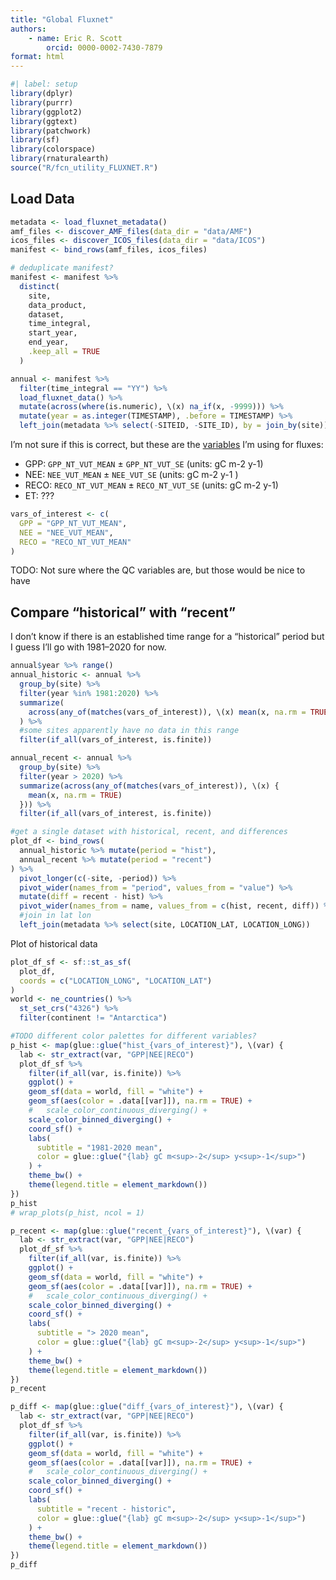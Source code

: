 ```yaml
---
title: "Global Fluxnet"
authors:
    - name: Eric R. Scott
        orcid: 0000-0002-7430-7879
format: html
---
```



```r
#| label: setup
library(dplyr)
library(purrr)
library(ggplot2)
library(ggtext)
library(patchwork)
library(sf)
library(colorspace)
library(rnaturalearth)
source("R/fcn_utility_FLUXNET.R")

```

## Load Data

```r
metadata <- load_fluxnet_metadata()
amf_files <- discover_AMF_files(data_dir = "data/AMF")
icos_files <- discover_ICOS_files(data_dir = "data/ICOS")
manifest <- bind_rows(amf_files, icos_files)

# deduplicate manifest?
manifest <- manifest %>%
  distinct(
    site,
    data_product,
    dataset,
    time_integral,
    start_year,
    end_year,
    .keep_all = TRUE
  )

annual <- manifest %>%
  filter(time_integral == "YY") %>%
  load_fluxnet_data() %>%
  mutate(across(where(is.numeric), \(x) na_if(x, -9999))) %>%
  mutate(year = as.integer(TIMESTAMP), .before = TIMESTAMP) %>%
  left_join(metadata %>% select(-SITEID, -SITE_ID), by = join_by(site))
```

::: {.callout-important}

I'm not sure if this is correct, but these are the [variables](https://fluxnet.org/data/fluxnet2015-dataset/fullset-data-product/) I'm using for fluxes:

- GPP: `GPP_NT_VUT_MEAN` ± `GPP_NT_VUT_SE` (units: gC m-2 y-1)
- NEE: `NEE_VUT_MEAN` ± `NEE_VUT_SE` (units: gC m-2 y-1	)
- RECO: `RECO_NT_VUT_MEAN` ± `RECO_NT_VUT_SE` (units: gC m-2 y-1)
- ET: ???

```r
vars_of_interest <- c(
  GPP = "GPP_NT_VUT_MEAN",
  NEE = "NEE_VUT_MEAN",
  RECO = "RECO_NT_VUT_MEAN"
)
```

:::

TODO: Not sure where the QC variables are, but those would be nice to have

## Compare "historical" with "recent"

I don't know if there is an established time range for a "historical" period but I guess I'll go with 1981--2020 for now.

```r
annual$year %>% range()
annual_historic <- annual %>%
  group_by(site) %>%
  filter(year %in% 1981:2020) %>%
  summarize(
    across(any_of(matches(vars_of_interest)), \(x) mean(x, na.rm = TRUE))
  ) %>%
  #some sites apparently have no data in this range
  filter(if_all(vars_of_interest, is.finite))

annual_recent <- annual %>%
  group_by(site) %>%
  filter(year > 2020) %>%
  summarize(across(any_of(matches(vars_of_interest)), \(x) {
    mean(x, na.rm = TRUE)
  })) %>%
  filter(if_all(vars_of_interest, is.finite))

#get a single dataset with historical, recent, and differences
plot_df <- bind_rows(
  annual_historic %>% mutate(period = "hist"),
  annual_recent %>% mutate(period = "recent")
) %>%
  pivot_longer(c(-site, -period)) %>%
  pivot_wider(names_from = "period", values_from = "value") %>%
  mutate(diff = recent - hist) %>%
  pivot_wider(names_from = name, values_from = c(hist, recent, diff)) %>%
  #join in lat lon
  left_join(metadata %>% select(site, LOCATION_LAT, LOCATION_LONG))
```




Plot of historical data

```r
plot_df_sf <- sf::st_as_sf(
  plot_df,
  coords = c("LOCATION_LONG", "LOCATION_LAT")
)
world <- ne_countries() %>%
  st_set_crs("4326") %>%
  filter(continent != "Antarctica")

#TODO different color palettes for different variables?
p_hist <- map(glue::glue("hist_{vars_of_interest}"), \(var) {
  lab <- str_extract(var, "GPP|NEE|RECO")
  plot_df_sf %>%
    filter(if_all(var, is.finite)) %>%
    ggplot() +
    geom_sf(data = world, fill = "white") +
    geom_sf(aes(color = .data[[var]]), na.rm = TRUE) +
    #   scale_color_continuous_diverging() +
    scale_color_binned_diverging() +
    coord_sf() +
    labs(
      subtitle = "1981-2020 mean",
      color = glue::glue("{lab} gC m<sup>-2</sup> y<sup>-1</sup>")
    ) +
    theme_bw() +
    theme(legend.title = element_markdown())
})
p_hist
# wrap_plots(p_hist, ncol = 1)

```


```r
p_recent <- map(glue::glue("recent_{vars_of_interest}"), \(var) {
  lab <- str_extract(var, "GPP|NEE|RECO")
  plot_df_sf %>%
    filter(if_all(var, is.finite)) %>%
    ggplot() +
    geom_sf(data = world, fill = "white") +
    geom_sf(aes(color = .data[[var]]), na.rm = TRUE) +
    #   scale_color_continuous_diverging() +
    scale_color_binned_diverging() +
    coord_sf() +
    labs(
      subtitle = "> 2020 mean",
      color = glue::glue("{lab} gC m<sup>-2</sup> y<sup>-1</sup>")
    ) +
    theme_bw() +
    theme(legend.title = element_markdown())
})
p_recent
```


```r
p_diff <- map(glue::glue("diff_{vars_of_interest}"), \(var) {
  lab <- str_extract(var, "GPP|NEE|RECO")
  plot_df_sf %>%
    filter(if_all(var, is.finite)) %>%
    ggplot() +
    geom_sf(data = world, fill = "white") +
    geom_sf(aes(color = .data[[var]]), na.rm = TRUE) +
    #   scale_color_continuous_diverging() +
    scale_color_binned_diverging() +
    coord_sf() +
    labs(
      subtitle = "recent - historic",
      color = glue::glue("{lab} gC m<sup>-2</sup> y<sup>-1</sup>")
    ) +
    theme_bw() +
    theme(legend.title = element_markdown())
})
p_diff
```